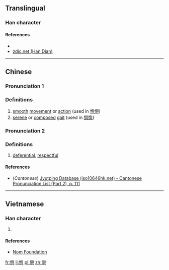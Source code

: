 ==Translingual==

===Han character===
{{Han char|rn=61|rad=心|as=14|sn=17|four=|canj=心竹X金 (PHXC)|ids=⿰[[忄]][[與]]}}

====References====
* {{Han ref|kx=0406.270|dkj=11365|dj=0747.230|hdz=42361.060|uh=61D9|ud=25049}}
*[http://www.zdic.net/z/1a/js/61D9.htm zdic.net (Han Dian)]

----

==Chinese==
{{zh-hanzi-box|[[懙]]}}

===Pronunciation 1===
{{zh-pron
|m=yǔ
|c=jyu5
|mc=
|oc=
|ma=
|cat=n
}}

===Definitions===

# [[smooth]] [[movement]] or [[action]] (used in [[懙懙]])
# [[serene]] or [[composed]] [[gait]] (used in [[懙懙]])

===Pronunciation 2===
{{zh-pron
|m=yú
|c=jyu4
|ma=
|cat=a
}}

===Definitions===

# [[deferential]], [[respectful]] 

====References====
*(''Cantonese'') [http://www.iso10646hk.net/jp/document/download.jsp Jyutping Database (iso10646hk.net) - Cantonese Pronunciation List (Part 2), p. 111]

----

==Vietnamese==

===Han character===
{{vi-readings|rs=心14| hanviet = rỡ}}

# {{defn|lang=vi|sort=心14}}

====References====
*[http://nomfoundation.org/common/nom_details.php?codepoint=61d9 Nom Foundation]

[[fr:懙]]
[[li:懙]]
[[pl:懙]]
[[zh:懙]]
